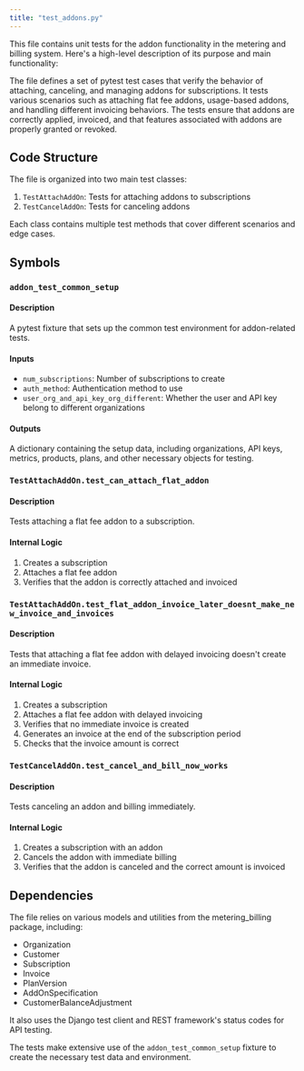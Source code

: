 ```yaml
---
title: "test_addons.py"
---
```


This file contains unit tests for the addon functionality in the metering and billing system. Here's a high-level description of its purpose and main functionality:

The file defines a set of pytest test cases that verify the behavior of attaching, canceling, and managing addons for subscriptions. It tests various scenarios such as attaching flat fee addons, usage-based addons, and handling different invoicing behaviors. The tests ensure that addons are correctly applied, invoiced, and that features associated with addons are properly granted or revoked.

## Code Structure

The file is organized into two main test classes:
1. `TestAttachAddOn`: Tests for attaching addons to subscriptions
2. `TestCancelAddOn`: Tests for canceling addons

Each class contains multiple test methods that cover different scenarios and edge cases.

## Symbols

### `addon_test_common_setup`
#### Description
A pytest fixture that sets up the common test environment for addon-related tests.

#### Inputs
- `num_subscriptions`: Number of subscriptions to create
- `auth_method`: Authentication method to use
- `user_org_and_api_key_org_different`: Whether the user and API key belong to different organizations

#### Outputs
A dictionary containing the setup data, including organizations, API keys, metrics, products, plans, and other necessary objects for testing.

### `TestAttachAddOn.test_can_attach_flat_addon`
#### Description
Tests attaching a flat fee addon to a subscription.

#### Internal Logic
1. Creates a subscription
2. Attaches a flat fee addon
3. Verifies that the addon is correctly attached and invoiced

### `TestAttachAddOn.test_flat_addon_invoice_later_doesnt_make_new_invoice_and_invoices`
#### Description
Tests that attaching a flat fee addon with delayed invoicing doesn't create an immediate invoice.

#### Internal Logic
1. Creates a subscription
2. Attaches a flat fee addon with delayed invoicing
3. Verifies that no immediate invoice is created
4. Generates an invoice at the end of the subscription period
5. Checks that the invoice amount is correct

### `TestCancelAddOn.test_cancel_and_bill_now_works`
#### Description
Tests canceling an addon and billing immediately.

#### Internal Logic
1. Creates a subscription with an addon
2. Cancels the addon with immediate billing
3. Verifies that the addon is canceled and the correct amount is invoiced

## Dependencies
The file relies on various models and utilities from the metering_billing package, including:
- Organization
- Customer
- Subscription
- Invoice
- PlanVersion
- AddOnSpecification
- CustomerBalanceAdjustment

It also uses the Django test client and REST framework's status codes for API testing.

The tests make extensive use of the `addon_test_common_setup` fixture to create the necessary test data and environment.